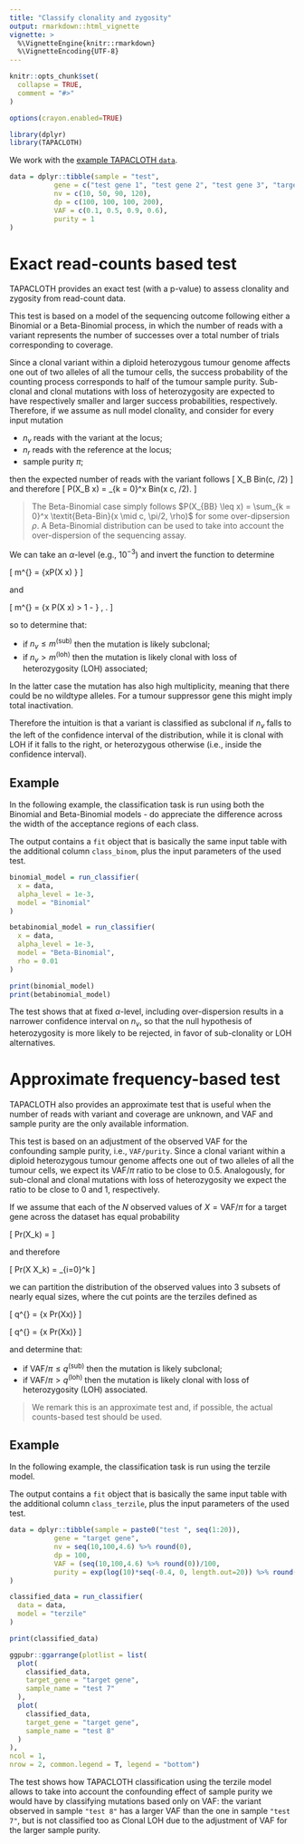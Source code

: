 ```yaml
---
title: "Classify clonality and zygosity"
output: rmarkdown::html_vignette
vignette: >
  %\VignetteEngine{knitr::rmarkdown}
  %\VignetteEncoding{UTF-8}
---
```


```r
knitr::opts_chunk$set(
  collapse = TRUE,
  comment = "#>"
)

options(crayon.enabled=TRUE)
```

```r
library(dplyr)
library(TAPACLOTH)
```

We work with the [example TAPACLOTH `data`](TAPACLOTH.html).

```r
data = dplyr::tibble(sample = "test",
           gene = c("test gene 1", "test gene 2", "test gene 3", "target gene"),
           nv = c(10, 50, 90, 120),
           dp = c(100, 100, 100, 200),
           VAF = c(0.1, 0.5, 0.9, 0.6),
           purity = 1
)
```

# Exact read-counts based test

TAPACLOTH provides an exact test (with a p-value) to assess clonality and zygosity from read-count data.

This test is based on a model of the sequencing outcome following either a Binomial or a Beta-Binomial process, in which the number of reads with a variant represents the number of successes over a total number of trials corresponding to coverage. 

Since a clonal variant within a diploid heterozygous tumour genome affects one out of two alleles of all the tumour cells, the success probability of the counting process corresponds to half of the tumour sample purity. Sub-clonal and clonal mutations with loss of heterozygosity are expected to have respectively smaller and larger success probabilities, respectively. Therefore, if we assume as null model clonality, and consider for every input mutation

- $n_v$ reads with the variant   at the locus;
- $n_r$ reads with the reference   at the locus;
- sample purity $\pi$;

then the expected number of reads with the variant follows
\[
X_B \sim Bin(\cdot \mid c, \pi/2)
\] 
and therefore
\[
P(X_B \leq x) = \sum_{k = 0}^x Bin(x \mid c, \pi/2).
\] 

> The Beta-Binomial case simply follows $P(X_{BB} \leq x) = \sum_{k = 0}^x \textit{Beta-Bin}(x \mid c, \pi/2, \rho)$ for some over-dipsersion $\rho$. A Beta-Binomial distribution can be used to take into account the over-dispersion of the sequencing assay. 


We can take an $\alpha$-level (e.g., $10^{-3}$) and invert the function to determine 

\[
m^{\text{sub}} = \inf\left\{x\mid P(X \leq x) \leq \alpha\right\}
\]

and

\[
m^{\text{loh}} = \inf\left\{x \mid P(X \leq x) > 1 - \alpha\right\} \, .
\]

so to determine that:

- if $n_v \leq m^{\text{(sub)}}$ then the mutation is likely subclonal;
- if $n_v > m^{\text{(loh)}}$ then the mutation is likely clonal with loss of heterozygosity (LOH) associated;

In the latter case the mutation has also high multiplicity, meaning that there could be no wildtype alleles. For a tumour suppressor gene this might imply total inactivation.

Therefore the intuition is that a variant is classified as subclonal if $n_v$  falls to the left of the confidence interval of the distribution, while it is clonal with LOH if it falls to the right, or heterozygous otherwise (i.e., inside the confidence interval).

## Example 

In the following example, the classification task is run using both the Binomial and Beta-Binomial models - do appreciate the difference across the width of the acceptance regions of each class. 

The output contains a `fit` object that is basically the same input table with the additional column `class_binom`, plus the input parameters 
of the used test. 

```r
binomial_model = run_classifier(
  x = data,
  alpha_level = 1e-3,
  model = "Binomial"
)

betabinomial_model = run_classifier(
  x = data,
  alpha_level = 1e-3,
  model = "Beta-Binomial",
  rho = 0.01
)

print(binomial_model)
print(betabinomial_model)
```
The test shows that at fixed $\alpha$-level, including over-dispersion results in 
a narrower confidence interval on $n_v$, so that the null hypothesis of heterozygosity 
is more likely to be rejected, in favor of sub-clonality or LOH alternatives.

# Approximate frequency-based test

TAPACLOTH also provides an approximate test that is useful when the number of reads with
variant and coverage are unknown, and VAF and sample purity are the only available information.

This test is based on an adjustment of the observed VAF for the confounding sample
purity, i.e., `VAF/purity`. Since a clonal variant within a diploid heterozygous tumour genome affects  one out of two alleles of all the tumour cells, we expect its VAF/$\pi$ ratio to
be close to 0.5. Analogously, for sub-clonal and clonal mutations with loss of 
heterozygosity we expect the ratio to be close to 0 and 1, respectively. 

If we assume that each of the $N$ observed values of $X=\text{VAF}/\pi$ for a target gene across the dataset has equal probability

\[
Pr(X_k) = \frac{1}{N}
\]

and therefore 

\[
Pr(X \leq X_k) = \sum\limits_{i=0}^k\frac{1}{N}
\]

we can partition the distribution of the observed values into 3
subsets of nearly equal sizes, where the cut points are the terziles defined as

\[
q^{\text{sub}} = \sup\left\{x \in [x_1,\dots,x_N] \mid Pr(X\leq x)\leq \frac{1}{3}\right\}
\]

\[
q^{\text{loh}} = \inf\left\{x \in [x_1,\dots,x_N] \mid Pr(X\leq x)\geq \frac{2}{3}\right\}
\]

and determine that:

- if $\text{VAF}/\pi \leq q^{\text{(sub)}}$ then the mutation is likely subclonal;
- if $\text{VAF}/\pi > q^{\text{(loh)}}$ then the mutation is likely clonal with loss of heterozygosity (LOH) associated.

> We remark this is an approximate test and, if possible, the actual counts-based test should be used.

## Example 

In the following example, the classification task is run using the terzile model.

The output contains a `fit` object that is basically the same input table with the additional column `class_terzile`, plus the input parameters of the used test. 

```r
data = dplyr::tibble(sample = paste0("test ", seq(1:20)),
           gene = "target gene",
           nv = seq(10,100,4.6) %>% round(0),
           dp = 100,
           VAF = (seq(10,100,4.6) %>% round(0))/100,
           purity = exp(log(10)*seq(-0.4, 0, length.out=20)) %>% round(1)
)
```

```r
classified_data = run_classifier(
  data = data,
  model = "terzile"
)

print(classified_data)
```

```r
ggpubr::ggarrange(plotlist = list(
  plot(
    classified_data,
    target_gene = "target gene",
    sample_name = "test 7"
  ),
  plot(
    classified_data,
    target_gene = "target gene",
    sample_name = "test 8"
  )
),
ncol = 1,
nrow = 2, common.legend = T, legend = "bottom")

```
The test shows how TAPACLOTH classification using the terzile model allows to take
into account the confounding effect of sample purity we would have by classifying mutations
based only on VAF: the variant observed in sample `"test 8"` has a larger VAF than
the one in sample `"test 7"`, but is not classified too as Clonal LOH due to the adjustment
of VAF for the larger sample purity.
